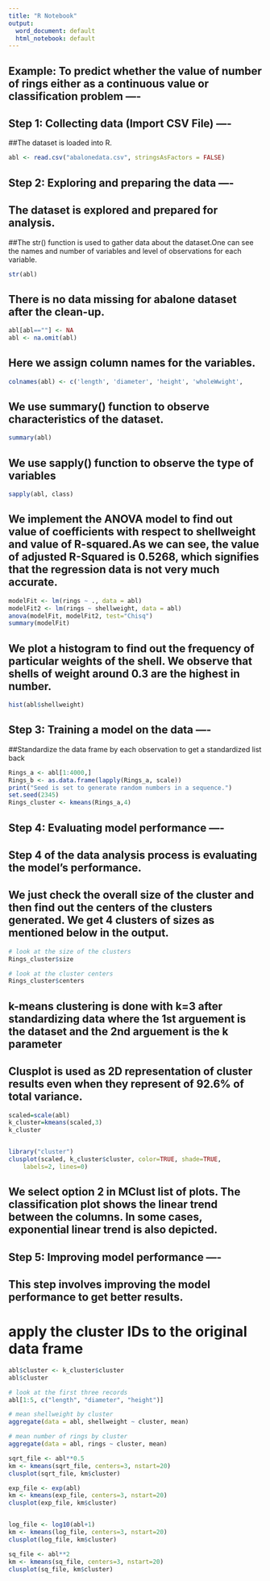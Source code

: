 ```yaml
---
title: "R Notebook"
output:
  word_document: default
  html_notebook: default
---
```


## Example: To predict whether the value of number of rings either as a                      continuous value or classification problem ----

## Step 1: Collecting data (Import CSV File) ----

##The dataset is loaded into R.
```r
abl <- read.csv("abalonedata.csv", stringsAsFactors = FALSE)
```

## Step 2: Exploring and preparing the data ----

## The dataset is explored and prepared for analysis.

##The str() function is used to gather data about the dataset.One can see the names and number of variables and level of observations for each variable.
```r
str(abl)

```

## There is no data missing for abalone dataset after the clean-up.
```r
abl[abl==""] <- NA
abl <- na.omit(abl)
```

## Here we assign column names for the variables.

```r
colnames(abl) <- c('length', 'diameter', 'height', 'wholeWwight',     'shuckedweight','visceraWeight', 'shellweight', 'rings')
```

## We use summary() function to observe characteristics of the dataset.
```r
summary(abl)
```

## We use sapply() function to observe the type of variables 
```r
sapply(abl, class)
```

## We implement the ANOVA model to find out value of coefficients with respect to shellweight and value of R-squared.As we can see, the value of adjusted R-Squared is 0.5268, which signifies that the regression data is not very much accurate.
```r
modelFit <- lm(rings ~ ., data = abl) 
modelFit2 <- lm(rings ~ shellweight, data = abl) 
anova(modelFit, modelFit2, test="Chisq")
summary(modelFit)
```

## We plot a histogram to find out the frequency of particular weights of the shell. We observe that shells of weight around 0.3 are the highest in number.
```r
hist(abl$shellweight)
```

## Step 3: Training a model on the data ----


##Standardize the data frame by each observation to get a standardized list back
```r
Rings_a <- abl[1:4000,]
Rings_b <- as.data.frame(lapply(Rings_a, scale))
print("Seed is set to generate random numbers in a sequence.")
set.seed(2345)
Rings_cluster <- kmeans(Rings_a,4)
```

## Step 4: Evaluating model performance ----

## Step 4 of the data analysis process is evaluating the model's performance.
## We just check the overall size of the cluster and then find out the centers of the clusters generated. We get 4 clusters of sizes as mentioned below in the output.
```r
# look at the size of the clusters
Rings_cluster$size

# look at the cluster centers
Rings_cluster$centers
```

## k-means clustering is done with k=3 after standardizing data where the 1st arguement is the dataset and the 2nd arguement is the k parameter

## Clusplot is used as 2D representation of cluster results even when they represent of 92.6% of total variance.
```r
scaled=scale(abl)
k_cluster=kmeans(scaled,3)
k_cluster


library("cluster")
clusplot(scaled, k_cluster$cluster, color=TRUE, shade=TRUE, 
  	labels=2, lines=0)

```

## We select option 2 in MClust list of plots. The classification plot shows the linear trend between the columns. In some cases, exponential linear trend is also depicted.



## Step 5: Improving model performance ----

## This step involves improving the model performance to get better results.

# apply the cluster IDs to the original data frame
```r
abl$cluster <- k_cluster$cluster
abl$cluster
```

```r
# look at the first three records
abl[1:5, c("length", "diameter", "height")]

# mean shellweight by cluster
aggregate(data = abl, shellweight ~ cluster, mean)

# mean number of rings by cluster
aggregate(data = abl, rings ~ cluster, mean)
```
```r
sqrt_file <- abl**0.5
km <- kmeans(sqrt_file, centers=3, nstart=20)
clusplot(sqrt_file, km$cluster)

exp_file <- exp(abl)
km <- kmeans(exp_file, centers=3, nstart=20)
clusplot(exp_file, km$cluster)


log_file <- log10(abl+1)
km <- kmeans(log_file, centers=3, nstart=20)
clusplot(log_file, km$cluster)

sq_file <- abl**2
km <- kmeans(sq_file, centers=3, nstart=20)
clusplot(sq_file, km$cluster)
```
